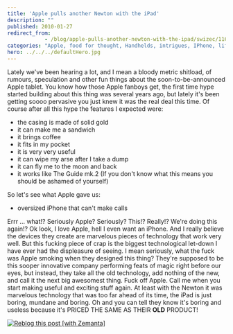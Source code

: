 ```yaml
---
title: 'Apple pulls another Newton with the iPad'
description: ""
published: 2010-01-27
redirect_from: 
            - /blog/apple-pulls-another-newton-with-the-ipad/swizec/1162
categories: "Apple, food for thought, Handhelds, intrigues, IPhone, life, Steve Jobs, Technology, Uncategorized"
hero: ../../../defaultHero.jpg
---
```


Lately we've been hearing a lot, and I mean a bloody metric shitload, of rumours, speculation and other fun things about the soon-to-be-announced Apple tablet. You know how those Apple fanboys get, the first time hype started building about this thing was several years ago, but lately it's been getting soooo pervasive you just knew it was the real deal this time. Of course after all this hype the features I expected were:

-   the casing is made of solid gold
-   it can make me a sandwich
-   it brings coffee
-   it fits in my pocket
-   it is very very useful
-   it can wipe my arse after I take a dump
-   it can fly me to the moon and back
-   it works like The Guide mk.2 (If you don't know what this means you should be ashamed of yourself)

So let's see what Apple gave us:

-   oversized iPhone that can't make calls

Errr ... what!? Seriously Apple? Seriously? This!? Really!? We're doing this again!?  Ok look, I love Apple, hell I even want an iPhone. And I really believe the devices they create are marvelous pieces of technology that work very well. But this fucking piece of crap is the biggest technological let-down I have ever had the displeasure of seeing. I mean seriously, what the fuck was Apple smoking when they designed this thing? They're supposed to be this sooper innovative company performing feats of magic right before our eyes, but instead, they take all the old technology, add nothing of the new, and call it the next big awesomest thing. Fuck off Apple. Call me when you start making useful and exciting stuff again. At least with the Newton it was marvelous technology that was too far ahead of its time, the iPad is just boring, mundane and boring. Oh and you can tell they know it's boring and useless because it's PRICED THE SAME AS THEIR **OLD** PRODUCT!

[![Reblog this post \[with Zemanta\]](http://img.zemanta.com/reblog_e.png?x-id=6a11f260-6e5d-40e4-a1a5-e6fca38cc7d0)](http://reblog.zemanta.com/zemified/6a11f260-6e5d-40e4-a1a5-e6fca38cc7d0/ "Reblog this post \[with Zemanta]")
